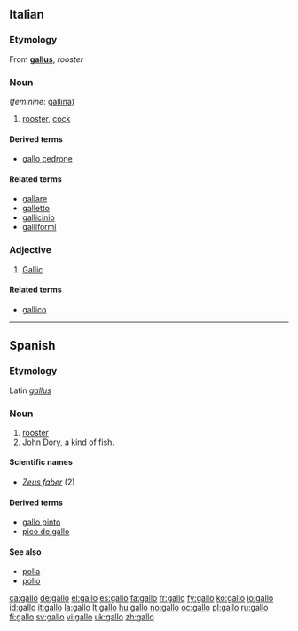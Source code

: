 {{also|Gallo}}
==Italian==

===Etymology===
From {{etyl|la}} '''[[gallus]]''', ''rooster''

===Noun===
{{it-noun|gall|m|o|i}} (''feminine'': [[gallina]])

# [[rooster]], [[cock]]

====Derived terms====
* [[gallo cedrone]]

====Related terms====
* [[gallare]]
* [[galletto]]
* [[gallicinio]]
* [[galliformi]]

===Adjective===
{{it-adj|gall}}

# [[Gallic]]

====Related terms====
* [[gallico]]

----

==Spanish==

===Etymology===
Latin ''[[gallus]]''

===Noun===
{{es-noun-mf|f=gallina}}

# [[rooster]]
# [[John Dory]], a kind of fish.

====Scientific names====
* ''[[Zeus faber]]'' (2)

====Derived terms====
* [[gallo pinto]] {{m}}
* [[pico de gallo]] {{m}}

====See also====
* [[polla]] {{f}}
* [[pollo]] {{m}}

[[ca:gallo]]
[[de:gallo]]
[[el:gallo]]
[[es:gallo]]
[[fa:gallo]]
[[fr:gallo]]
[[fy:gallo]]
[[ko:gallo]]
[[io:gallo]]
[[id:gallo]]
[[it:gallo]]
[[la:gallo]]
[[lt:gallo]]
[[hu:gallo]]
[[no:gallo]]
[[oc:gallo]]
[[pl:gallo]]
[[ru:gallo]]
[[fi:gallo]]
[[sv:gallo]]
[[vi:gallo]]
[[uk:gallo]]
[[zh:gallo]]